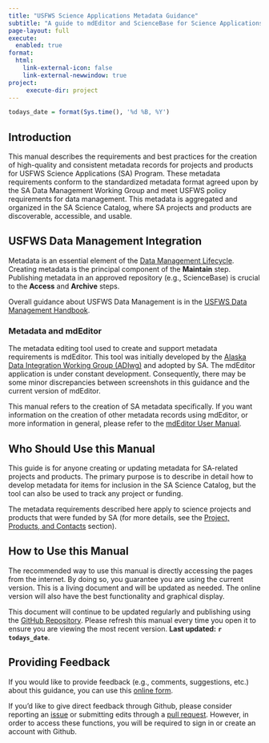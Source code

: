 ```yaml
---
title: "USFWS Science Applications Metadata Guidance"
subtitle: "A guide to mdEditor and ScienceBase for Science Applications"
page-layout: full
execute: 
  enabled: true
format:
  html:
    link-external-icon: false
    link-external-newwindow: true
project:
     execute-dir: project    
---
```


```r
todays_date = format(Sys.time(), '%d %B, %Y')
```

## Introduction

This manual describes the requirements and best practices for the creation of 
high-quality and consistent metadata records for projects and products for 
USFWS Science Applications (SA) Program. These metadata requirements conform to 
the standardized metadata format agreed upon by the SA Data Management Working 
Group and meet USFWS policy requirements for data management. This metadata is 
aggregated and organized in the SA Science Catalog, where SA projects and 
products are discoverable, accessible, and usable.

## USFWS Data Management Integration

Metadata is an essential element of the 
[Data Management Lifecycle](https://doimspp.sharepoint.com/sites/fws-data/SitePages/Data_management_life_cycle_home.aspx). 
Creating metadata is the principal component of the **Maintain** step. 
Publishing metadata in an approved repository (e.g., ScienceBase) is crucial
to the **Access** and **Archive** steps.

Overall guidance about USFWS Data Management is in the [USFWS Data Management Handbook](https://doimspp.sharepoint.com/sites/fws-data/Shared%20Documents/References/DataManagementHandbook.pdf?web=1).

### Metadata and mdEditor

The metadata editing tool used to create and support metadata requirements 
is mdEditor. This tool was initially developed by the 
[Alaska Data Integration Working Group (ADIwg)](http://www.adiwg.org/about/) 
and adopted by SA. The mdEditor application is under constant development. 
Consequently, there may be some minor discrepancies between screenshots in this 
guidance and the current version of mdEditor.

This manual refers to the creation of SA metadata specifically. If you want 
information on the creation of other metadata records using mdEditor, or more 
information in general, please refer to the 
[mdEditor User Manual](https://guide.mdeditor.org/).

## Who Should Use this Manual

This guide is for anyone creating or updating metadata for SA-related projects 
and products. The primary purpose is to describe in detail how to develop 
metadata for items for inclusion in the SA Science Catalog, but the tool can 
also be used to track any project or funding.

The metadata requirements described here apply to science projects and products 
that were funded by SA (for more details, see the 
[Project, Products, and Contacts](content/projects_products_contacts.qmd) section).

## How to Use this Manual

The recommended way to use this manual is directly accessing the pages from the 
internet. By doing so, you guarantee you are using the current version. This is 
a living document and will be updated as needed. The online version will 
also have the best functionality and graphical display.

This document will continue to be updated regularly and publishing using the 
[GitHub Repository](https://github.com/USFWS/Science_Applications_Metadata_Guidance). 
Please refresh 
this manual every time you open it to ensure you are viewing the most recent 
version. **Last updated:** **`r todays_date`**. 

## Providing Feedback

If you would like to provide feedback (e.g., comments, suggestions, etc.) about
this guidance, you can use this [online form](https://forms.office.com/g/xtkDZ3rQjW).  

If you’d like to give direct feedback through Github, please consider reporting 
an [issue](https://github.com/USFWS/sciapps_metadata_guidance/issues/new) 
or submitting edits through a 
[pull request](https://github.com/USFWS/sciapps_metadata_guidance). However, 
in order to access these functions, you will be required to sign in or
create an account with Github.